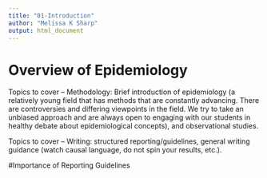 ```yaml
---
title: "01-Introduction"
author: "Melissa K Sharp"
output: html_document
---
```


# Overview of Epidemiology 
Topics to cover – Methodology: Brief introduction of epidemiology (a relatively young field that has methods that are constantly advancing. There are controversies and differing viewpoints in the field. We try to take an unbiased approach and are always open to engaging with our students in healthy debate about epidemiological concepts), and observational studies. 

Topics to cover -- Writing: structured reporting/guidelines, general writing guidance (watch causal language, do not spin your results, etc.). 

#Importance of Reporting Guidelines 
